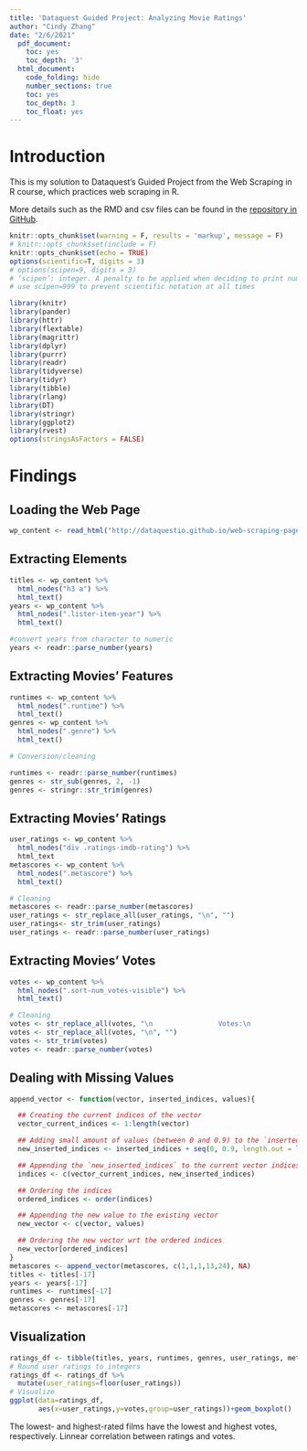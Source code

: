 ```yaml
---
title: 'Dataquest Guided Project: Analyzing Movie Ratings'
author: "Cindy Zhang"
date: "2/6/2021"
  pdf_document:
    toc: yes
    toc_depth: '3'
  html_document:
    code_folding: hide
    number_sections: true
    toc: yes
    toc_depth: 3
    toc_float: yes
---
```

# Introduction

This is my solution to Dataquest's Guided Project from the Web Scraping in R course, which practices web scraping in R.

More details such as the RMD and csv files can be found in the [repository in GitHub](https://github.com/chundychang/DQ-Rpracticeproject/tree/master/api_web_scrape). 

```r
knitr::opts_chunk$set(warning = F, results = 'markup', message = F)
# knitr::opts_chunk$set(include = F)
knitr::opts_chunk$set(echo = TRUE)
options(scientific=T, digits = 3) 
# options(scipen=9, digits = 3) 
# ‘scipen’: integer. A penalty to be applied when deciding to print numeric values in fixed or exponential notation.  Positive values bias towards fixed and negative towards scientific notation: fixed notation will be preferred unless it is more than ‘scipen’ digits wider.
# use scipen=999 to prevent scientific notation at all times
```

```r
library(knitr)
library(pander)
library(httr)
library(flextable)
library(magrittr)
library(dplyr)
library(purrr)
library(readr)
library(tidyverse)
library(tidyr)
library(tibble)
library(rlang)
library(DT)
library(stringr)
library(ggplot2)
library(rvest)
options(stringsAsFactors = FALSE)
```

# Findings

## Loading the Web Page

```r
wp_content <- read_html("http://dataquestio.github.io/web-scraping-pages/IMDb-DQgp.html")
```

## Extracting Elements

```r
titles <- wp_content %>%
  html_nodes("h3 a") %>%
  html_text()
years <- wp_content %>%
  html_nodes(".lister-item-year") %>%
  html_text()

#convert years from character to numeric
years <- readr::parse_number(years)
```

## Extracting Movies' Features

```r
runtimes <- wp_content %>%
  html_nodes(".runtime") %>%
  html_text()
genres <- wp_content %>%
  html_nodes(".genre") %>%
  html_text()

# Conversion/cleaning

runtimes <- readr::parse_number(runtimes)
genres <- str_sub(genres, 2, -1)
genres <- stringr::str_trim(genres)
```

## Extracting Movies' Ratings

```r
user_ratings <- wp_content %>%
  html_nodes("div .ratings-imdb-rating") %>%
  html_text
metascores <- wp_content %>%
  html_nodes(".metascore") %>%
  html_text()

# Cleaning
metascores <- readr::parse_number(metascores)
user_ratings <- str_replace_all(user_ratings, "\n", "")
user_ratings<- str_trim(user_ratings)
user_ratings <- readr::parse_number(user_ratings)
```

## Extracting Movies' Votes

```r
votes <- wp_content %>%
  html_nodes(".sort-num_votes-visible") %>%
  html_text()

# Cleaning
votes <- str_replace_all(votes, "\n                Votes:\n                ", "")
votes <- str_replace_all(votes, "\n", "")
votes <- str_trim(votes)
votes <- readr::parse_number(votes)
```

## Dealing with Missing Values

```r
append_vector <- function(vector, inserted_indices, values){

  ## Creating the current indices of the vector
  vector_current_indices <- 1:length(vector)

  ## Adding small amount of values (between 0 and 0.9) to the `inserted_indices`
  new_inserted_indices <- inserted_indices + seq(0, 0.9, length.out = length(inserted_indices))

  ## Appending the `new_inserted_indices` to the current vector indices
  indices <- c(vector_current_indices, new_inserted_indices)

  ## Ordering the indices
  ordered_indices <- order(indices)

  ## Appending the new value to the existing vector
  new_vector <- c(vector, values)

  ## Ordering the new vector wrt the ordered indices
  new_vector[ordered_indices]
}
metascores <- append_vector(metascores, c(1,1,1,13,24), NA)
titles <- titles[-17]
years <- years[-17]
runtimes <- runtimes[-17]
genres <- genres[-17]
metascores <- metascores[-17]
```

## Visualization

```r
ratings_df <- tibble(titles, years, runtimes, genres, user_ratings, metascores, votes)
# Round user ratings to integers
ratings_df <- ratings_df %>%
  mutate(user_ratings=floor(user_ratings))
# Visualize
ggplot(data=ratings_df,
       aes(x=user_ratings,y=votes,group=user_ratings))+geom_boxplot()
```
The lowest- and highest-rated films have the lowest and highest votes, respectively. Linnear correlation between ratings and votes.
